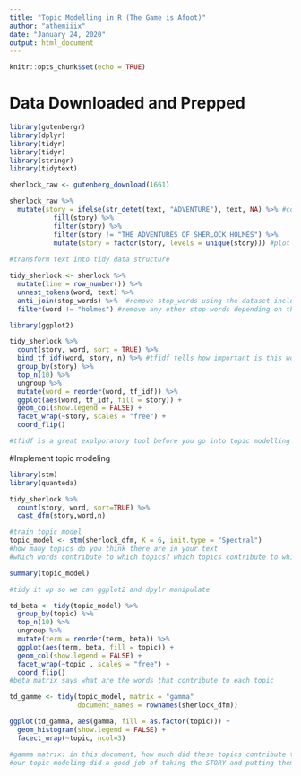 ---
title: "Topic Modelling in R (The Game is Afoot)"
author: "athemiiix"
date: "January 24, 2020"
output: html_document
---

```{r setup, include=FALSE}
knitr::opts_chunk$set(echo = TRUE)
```

# Data Downloaded and Prepped
```{r}
library(gutenbergr)
library(dplyr)
library(tidyr)
library(tidyr)
library(stringr)
library(tidytext)

sherlock_raw <- gutenberg_download(1661)

sherlock_raw %>%
  mutate(story = ifelse(str_detet(text, "ADVENTURE"), text, NA) %>% #count(story)
           fill(story) %>%
           filter(story) %>% 
           filter(story != "THE ADVENTURES OF SHERLOCK HOLMES") %>% 
           mutate(story = factor(story, levels = unique(story))) #plot in order of the doc names
           
#transform text into tidy data structure

tidy_sherlock <- sherlock %>% 
  mutate(line = row_number()) %>% 
  unnest_tokens(word, text) %>% 
  anti_join(stop_words) %>%  #remove stop_words using the dataset included in the tidy text package. tidy_sherlock %>% count(word, sort = TRUE)
  filter(word != "holmes") #remove any other stop words depending on the context - holmes in this case

```


```{r}
library(ggplot2)

tidy_sherlock %>% 
  count(story, word, sort = TRUE) %>% 
  bind_tf_idf(word, story, n) %>% #tfidf tells how important is this word in this document compared to the other documents in this group 
  group_by(story) %>% 
  top_n(10) %>% 
  ungroup %>% 
  mutate(word = reorder(word, tf_idf)) %>% 
  ggplot(aes(word, tf_idf, fill = story)) +
  geom_col(show.legend = FALSE) +
  facet_wrap(~story, scales = "free") +
  coord_flip()

#tfidf is a great explporatory tool before you go into topic modelling
```

#Implement topic modeling
```{r}
library(stm)
library(quanteda)

tidy_sherlock %>% 
  count(story, word, sort=TRUE) %>% 
  cast_dfm(story,word,n)

#train topic model
topic_model <- stm(sherlock_dfm, K = 6, init.type = "Spectral")
#how many topics do you think there are in your text
#which words contribute to which topics? which topics contribute to which document?

summary(topic_model)

```

```{r}
#tidy it up so we can ggplot2 and dpylr manipulate

td_beta <- tidy(topic_model) %>% 
  group_by(topic) %>% 
  top_n(10) %>% 
  ungroup %>% 
  mutate(term = reorder(term, beta)) %>% 
  ggplot(aes(term, beta, fill = topic)) +
  geom_col(show.legend = FALSE) +
  facet_wrap(~topic , scales = "free") +
  coord_flip()
#beta matrix says what are the words that contribute to each topic

td_gamme <- tidy(topic_model, matrix = "gamma"
                 document_names = rownames(sherlock_dfm))

ggplot(td_gamma, aes(gamma, fill = as.factor(topic))) +
  geom_histogram(show.legend = FALSE) +
  facect_wrap(~topic, ncol=3)

#gamma matrix: in this document, how much did these topics contribute to it
#our topic modeling did a good job of taking the STORY and putting them into 1 topic. we always had 1 item correct, and 9 not... it was good
```



